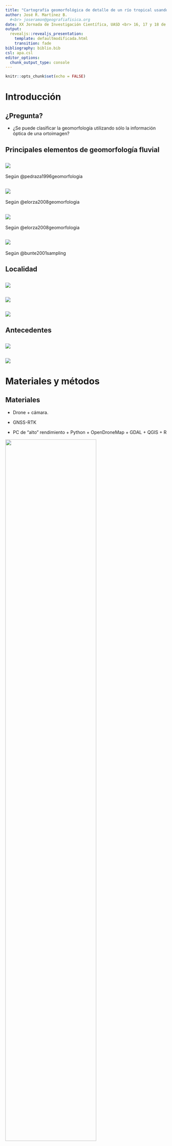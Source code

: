 ```yaml
---
title: "Cartografía geomorfológica de detalle de un río tropical usando fotografías aéreas de resolución centimétrica y *deep learning*"
author: José R. Martínez B.
  #<br> joseramon@geografiafisica.org
date: XX Jornada de Investigación Científica, UASD <br> 16, 17 y 18 de noviembre, 2021 <br> Santo Domingo, República Dominicana <br> https://geofis.github.io/geomorfologia-detalle-tramo-1km-rio-mana
output:
  revealjs::revealjs_presentation:
    template: defaultmodificada.html
    transition: fade
bibliography: biblio.bib
csl: apa.csl
editor_options: 
  chunk_output_type: console
---
```


```r
knitr::opts_chunk$set(echo = FALSE)
```

# Introducción

## ¿Pregunta?

* ¿Se puede clasificar la geomorfología utilizando sólo la información óptica de una ortoimagen?

## Principales elementos de geomorfología fluvial

## ![](img/perfil_transversal_valle.png)

Según @pedraza1996geomorfologia

## ![](img/clasificacion_genetica_canales_fluviales.png)
Según @elorza2008geomorfologia

## ![](img/barras_islas.png)
Según @elorza2008geomorfologia

## ![](img/dimensiones_clastos_distribucion_canal.png)

Según @bunte2001sampling

## Localidad

## ![](img/qgis_contexto_isla.png)

## ![](img/contexto_local_3D.png)

## ![](img/geologia.png)

<!-- ## ![](img/contexto_local_muestras_google.png) -->

## Antecedentes

## ![](img/qgis_geomorfologico_05.png)

## ![](img/qgis_geomorfologico_09.png)

# Materiales y métodos

## Materiales

* Drone + cámara.

* GNSS-RTK

* PC de "alto" rendimiento + Python + OpenDroneMap + GDAL + QGIS + R

![](img/logos.jpg){width=75%}

## Método

## ![](img/metodo-grafico.png){width=59%}

# Resultados

## ¿Dónde están los resultados?

![](img/github-screenshot.jpg){width=90%}
<small>Por el momento, aquí: https://github.com/geofis/geomorfologia-detalle-tramo-1km-rio-mana</small>

## ![](img/qgis_geomorfologico_01.png)

## ![](img/qgis_geomorfologico_02.png)

## ![](img/qgis_geomorfologico_03.png)

## ![](img/qgis_geomorfologico_04.png)

## ![](img/qgis_geomorfologico_05.png)

## ![](img/qgis_geomorfologico_06.png)

## ![](img/qgis_geomorfologico_07.png)

## ![](img/qgis_geomorfologico_08.png)

## ![](img/qgis_geomorfologico_09.png)

## ![](img/qgis_geomorfologico_10.png)

## ![](img/qgis_geomorfologico_11.png)

##

* Unidad 1: canal activo de lecho __gravas, bloques dispersos y pozas artificiales__. No dosel de galería.

* Unidad 2: ancho canal activo de lecho mixto, __con rápidos, isla y barras__. Dosel de galería presente.

* Unidad 3: canal activo estrecho de lecho mixto (más bloques), __alternancia de rápidos y pozas__. Segmentos largos de dosel de galería.

* Unidad 4: canal activo de lecho de bloques predominantes, __rápidos, pozas y barras__. No dosel de galería.

* Unidad 5: __Poza profunda__, sustrato aflorante. No dosel de galería.

## Muestras de macroinvertebrados colectadas en julio de 2019

## ![](img/contexto_local_muestras_ortofoto.png)

## ![](img/1564164530244.jpg)

## ![](img/1562943725360.jpg)

# Conclusiones

##

* La __fotogrametría digital__ aplicada a tomas aéreas tomadas por UAV, permite realizar __mapas geomorfológicos de detalle suficiente__ como para clasificar elementos morfológicos extremedamente pequeños (barras/islas, incluso segmentarlas, pozas, rápidos, depósitos de bloques, granulometría del fondo).

* Se establecen al menos __5 unidades__ de acuerdo a las características geomorfológicas del canal.

* Se espera __combinar estos resultados con análisis de comunidades__ de macroinvertebrados acuáticos, tomadas a intervalos cortos y regulares.

# Referencias

<section style="font-size: 24px; text-align: left;">